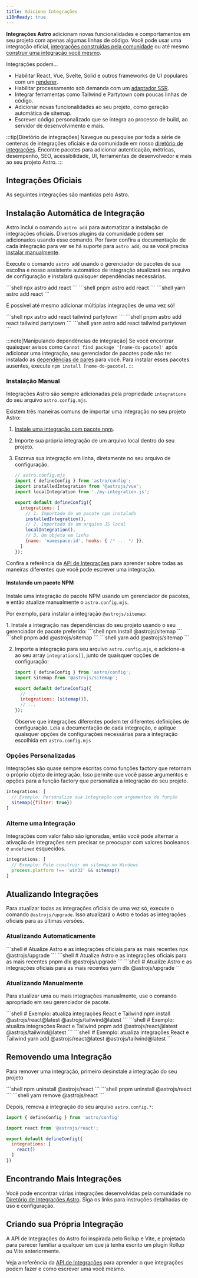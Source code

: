 ```yaml
---
title: Adicione Integrações
i18nReady: true
---
```




**Integrações Astro** adicionam novas funcionalidades e comportamentos em seu projeto com apenas algumas linhas de código. Você pode usar uma integração oficial, [integrações construídas pela comunidade](#encontrando-mais-integrações) ou até mesmo [construir uma integração você mesmo](#criando-sua-própria-integracão).

Integrações podem...

- Habilitar React, Vue, Svelte, Solid e outros frameworks de UI populares com um [renderer](/pt-br/guides/framework-components/).
- Habilitar processamento sob demanda com um [adaptador SSR](/pt-br/guides/server-side-rendering/).
- Integrar ferramentas como Tailwind e Partytown com poucas linhas de código.
- Adicionar novas funcionalidades ao seu projeto, como geração automática de sitemap.
- Escrever código personalizado que se integra ao processo de build, ao servidor de desenvolvimento e mais.

:::tip[Diretório de integrações]
Navegue ou pesquise por toda a série de centenas de integrações oficiais e da comunidade em nosso [diretório de integrações](https://astro.build/integrations/). Encontre pacotes para adicionar autenticação, métricas, desempenho, SEO, acessibilidade, UI, ferramentas de desenvolvedor e mais ao seu projeto Astro.
:::

## Integrações Oficiais

As seguintes integrações são mantidas pelo Astro.

<IntegrationsNav />

## Instalação Automática de Integração

Astro inclui o comando `astro add` para automatizar a instalação de integrações oficiais. Diversos plugins da comunidade podem ser adicionados usando esse comando. Por favor confira a documentação de cada integração para ver se há suporte para `astro add`, ou se você precisa [instalar manualmente](#instalação-manual).

Execute o comando `astro add` usando o gerenciador de pacotes de sua escolha e nosso assistente automático de integração atualizará seu arquivo de configuração e instalará quaisquer dependências necessárias.

<PackageManagerTabs>
  <Fragment slot="npm">
  ```shell
  npx astro add react
  ```
  </Fragment>
  <Fragment slot="pnpm">
  ```shell
  pnpm astro add react
  ```
  </Fragment>
  <Fragment slot="yarn">
  ```shell
  yarn astro add react
  ```
  </Fragment>
</PackageManagerTabs>

É possível até mesmo adicionar múltiplas integrações de uma vez só!

<PackageManagerTabs>
  <Fragment slot="npm">
  ```shell
  npx astro add react tailwind partytown
  ```
  </Fragment>
  <Fragment slot="pnpm">
  ```shell
  pnpm astro add react tailwind partytown
  ```
  </Fragment>
  <Fragment slot="yarn">
  ```shell
  yarn astro add react tailwind partytown
  ```
  </Fragment>
</PackageManagerTabs>

:::note[Manipulando dependências de integração]
Se você encontrar quaisquer avisos como `Cannot find package '[nome-do-pacote]'` após adicionar uma integração, seu gerenciador de pacotes pode não ter instalado as [dependências de pares](https://nodejs.org/en/blog/npm/peer-dependencies/) para você. Para instalar esses pacotes ausentes, execute `npm install [nome-do-pacote]`.
:::

### Instalação Manual

Integrações Astro são sempre adicionadas pela propriedade `integrations` do seu arquivo `astro.config.mjs`.

Existem três maneiras comuns de importar uma integração no seu projeto Astro:
1. [Instale uma integração com pacote npm](#instalando-um-pacote-npm).
2. Importe sua própria integração de um arquivo local dentro do seu projeto.
3. Escreva sua integração em linha, diretamente no seu arquivo de configuração.

    ```js
    // astro.config.mjs
    import { defineConfig } from 'astro/config';
    import installedIntegration from '@astrojs/vue';
    import localIntegration from './my-integration.js';

    export default defineConfig({
      integrations: [
        // 1. Importado de um pacote npm instalado
        installedIntegration(),
        // 2. Importado de um arquivo JS local
        localIntegration(),
        // 3. Um objeto em linha
        {name: 'namespace:id', hooks: { /* ... */ }},
      ]
    });
    ```

Confira a referência da [API de Integrações](/pt-br/reference/integrations-reference/) para aprender sobre todas as maneiras diferentes que você pode escrever uma integração.

#### Instalando um pacote NPM

Instale uma integração de pacote NPM usando um gerenciador de pacotes, e então atualize manualmente o `astro.config.mjs`.

Por exemplo, para instalar a integração `@astrojs/sitemap`:

<Steps>
1. Instale a integração nas dependências do seu projeto usando o seu gerenciador de pacote preferido:

   <PackageManagerTabs>
     <Fragment slot="npm">
     ```shell
     npm install @astrojs/sitemap
     ```
     </Fragment>
     <Fragment slot="pnpm">
     ```shell
     pnpm add @astrojs/sitemap
     ```
     </Fragment>
     <Fragment slot="yarn">
     ```shell
     yarn add @astrojs/sitemap
     ```
     </Fragment>
   </PackageManagerTabs>

2. Importe a integração para seu arquivo `astro.config.mjs`, e adicione-a ao seu array `integrations[]`, junto de quaisquer opções de configuração:

    ```js title="astro.config.mjs" ins={2} ins="sitemap()"
    import { defineConfig } from 'astro/config';
    import sitemap from '@astrojs/sitemap';

    export default defineConfig({
      // ...
      integrations: [sitemap()],
      // ...
    });
    ```

    Observe que integrações diferentes podem ter diferentes definições de configuração. Leia a documentação de cada integração, e aplique quaisquer opções de configurações necessárias para a integração escolhida em `astro.config.mjs`
</Steps>

### Opções Personalizadas

Integrações são quase sempre escritas como funções factory que retornam o próprio objeto de integração. Isso permite que você passe argumentos e opções para a função factory que personaliza a integração do seu projeto.

```js
integrations: [
  // Exemplo: Personalize sua integração com argumentos de função
  sitemap({filter: true})
]
```

### Alterne uma Integração

Integrações com valor falso são ignoradas, então você pode alternar a ativação de integrações sem precisar se preocupar com valores booleanos e `undefined` esquecidos.

```js
integrations: [
  // Exemplo: Pule construir um sitemap no Windows
  process.platform !== 'win32' && sitemap()
]
```

## Atualizando Integrações

Para atualizar todas as integrações oficiais de uma vez só, execute o comando `@astrojs/upgrade`. Isso atualizará o Astro e todas as integrações oficiais para as últimas versões.

### Atualizando Automaticamente

<PackageManagerTabs>
  <Fragment slot="npm">
  ```shell
  # Atualize Astro e as integrações oficiais para as mais recentes
  npx @astrojs/upgrade
  ```
  </Fragment>
  <Fragment slot="pnpm">
  ```shell
  # Atualize Astro e as integrações oficiais para as mais recentes
  pnpm dlx @astrojs/upgrade
  ```
  </Fragment>
  <Fragment slot="yarn">
  ```shell
  # Atualize Astro e as integrações oficiais para as mais recentes
  yarn dlx @astrojs/upgrade
  ```
  </Fragment>
</PackageManagerTabs>

### Atualizando Manualmente

Para atualizar uma ou mais integrações manualmente, use o comando apropriado em seu gerenciador de pacote.

<PackageManagerTabs>
  <Fragment slot="npm">
  ```shell
  # Exemplo: atualiza integrações React e Tailwind
  npm install @astrojs/react@latest @astrojs/tailwind@latest
  ```
  </Fragment>
  <Fragment slot="pnpm">
  ```shell
  # Exemplo: atualiza integrações React e Tailwind
  pnpm add @astrojs/react@latest @astrojs/tailwind@latest
  ```
  </Fragment>
  <Fragment slot="yarn">
  ```shell
  # Exemplo: atualiza integrações React e Tailwind
  yarn add @astrojs/react@latest @astrojs/tailwind@latest
  ```
  </Fragment>
</PackageManagerTabs>

## Removendo uma Integração

Para remover uma integração, primeiro desinstale a integração do seu projeto

<PackageManagerTabs>
  <Fragment slot="npm">
  ```shell
  npm uninstall @astrojs/react
  ```
  </Fragment>
  <Fragment slot="pnpm">
  ```shell
  pnpm uninstall @astrojs/react
  ```
  </Fragment>
  <Fragment slot="yarn">
  ```shell
  yarn remove @astrojs/react
  ```
  </Fragment>
</PackageManagerTabs>

Depois, remova a integração do seu arquivo `astro.config.*`:

```js title="astro.config.mjs" del={3,7}
import { defineConfig } from 'astro/config'

import react from '@astrojs/react';

export default defineConfig({
  integrations: [
    react()
  ]
})
```

## Encontrando Mais Integrações

Você pode encontrar várias integrações desenvolvidas pela comunidade no [Diretório de Integrações Astro](https://astro.build/integrations/). Siga os links para instruções detalhadas de uso e configuração.

## Criando sua Própria Integração

A API de Integrações do Astro foi inspirada pelo Rollup e Vite, e projetada para parecer familiar a qualquer um que já tenha escrito um plugin Rollup ou Vite anteriormente.

Veja a referência da [API de Integrações](/pt-br/reference/integrations-reference/) para aprender o que integrações podem fazer e como escrever uma você mesmo.
